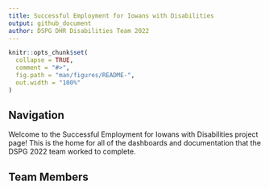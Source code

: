 ```yaml
---
title: Successful Employment for Iowans with Disabilities
output: github_document
author: DSPG DHR Disabilities Team 2022
---
```


<!-- README.md is generated from README.Rmd. Please edit that file -->

```r
knitr::opts_chunk$set(
  collapse = TRUE,
  comment = "#>",
  fig.path = "man/figures/README-",
  out.width = "100%"
)
```

<!-- badges: start -->
<!-- badges: end -->

## Navigation

Welcome to the Successful Employment for Iowans with Disabilities project page! This is the home for all of the dashboards and documentation that the DSPG 2022 team worked to complete.  



## Team Members


